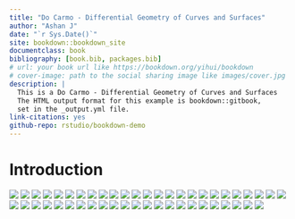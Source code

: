 ```yaml
--- 
title: "Do Carmo - Differential Geometry of Curves and Surfaces"
author: "Ashan J"
date: "`r Sys.Date()`"
site: bookdown::bookdown_site
documentclass: book
bibliography: [book.bib, packages.bib]
# url: your book url like https://bookdown.org/yihui/bookdown
# cover-image: path to the social sharing image like images/cover.jpg
description: |
  This is a Do Carmo - Differential Geometry of Curves and Surfaces
  The HTML output format for this example is bookdown::gitbook,
  set in the _output.yml file.
link-citations: yes
github-repo: rstudio/bookdown-demo
---
```


# Introduction


![](fig/Diff-Ch1/fig (1).png)
![](fig/Diff-Ch1/fig (2).png)
![](fig/Diff-Ch1/fig (3).png)
![](fig/Diff-Ch1/fig (4).png)
![](fig/Diff-Ch1/fig (5).png)
![](fig/Diff-Ch1/fig (6).png)
![](fig/Diff-Ch1/fig (7).png)
![](fig/Diff-Ch1/fig (8).png)
![](fig/Diff-Ch1/fig (9).png)
![](fig/Diff-Ch1/fig (10).png)
![](fig/Diff-Ch1/fig (11).png)
![](fig/Diff-Ch1/fig (12).png)
![](fig/Diff-Ch1/fig (13).png)
![](fig/Diff-Ch1/fig (14).png)
![](fig/Diff-Ch1/fig (15).png)
![](fig/Diff-Ch1/fig (16).png)
![](fig/Diff-Ch1/fig (17).png)
![](fig/Diff-Ch1/fig (18).png)
![](fig/Diff-Ch1/fig (19).png)
![](fig/Diff-Ch1/fig (20).png)
![](fig/Diff-Ch1/fig (21).png)
![](fig/Diff-Ch1/fig (22).png)
![](fig/Diff-Ch1/fig (23).png)
![](fig/Diff-Ch1/fig (24).png)
![](fig/Diff-Ch1/fig (25).png)
![](fig/Diff-Ch1/fig (26).png)
![](fig/Diff-Ch1/fig (27).png)
![](fig/Diff-Ch1/fig (28).png)
![](fig/Diff-Ch1/fig (29).png)
![](fig/Diff-Ch1/fig (30).png)
![](fig/Diff-Ch1/fig (31).png)
![](fig/Diff-Ch1/fig (32).png)
![](fig/Diff-Ch1/fig (33).png)
![](fig/Diff-Ch1/fig (34).png)
![](fig/Diff-Ch1/fig (35).png)
![](fig/Diff-Ch1/fig (36).png)
![](fig/Diff-Ch1/fig (37).png)
![](fig/Diff-Ch1/fig (38).png)
![](fig/Diff-Ch1/fig (39).png)
![](fig/Diff-Ch1/fig (40).png)
![](fig/Diff-Ch1/fig (41).png)
![](fig/Diff-Ch1/fig (42).png)
![](fig/Diff-Ch1/fig (43).png)
![](fig/Diff-Ch1/fig (44).png)
![](fig/Diff-Ch1/fig (45).png)
![](fig/Diff-Ch1/fig (46).png)
![](fig/Diff-Ch1/fig (47).png)
![](fig/Diff-Ch1/fig (48).png)


